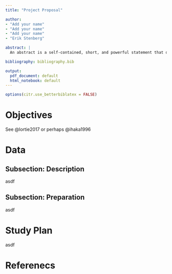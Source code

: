 ```yaml
---
title: "Project Proposal"

author:
- "Add your name"
- "Add your name"
- "Add your name"
- "Erik Stenberg"

abstract: |
  An abstract is a self-contained, short, and powerful statement that describes a larger work. Components vary according to discipline. An abstract of a social science or scientific work may contain the scope, purpose, results, and contents of the work. An abstract of a humanities work may contain the thesis, background, and conclusion of the larger work. An abstract is not a review, nor does it evaluate the work being abstracted.  s

bibliography: bibliography.bib

output:
  pdf_document: default
  html_notebook: default
---
```


```r
options(citr.use_betterbiblatex = FALSE)
```


# Objectives

See @lortie2017 or perhaps @ihaka1996

# Data

## Subsection: Description
asdf

## Subsection: Preparation
asdf

# Study Plan

asdf

# Referenecs
